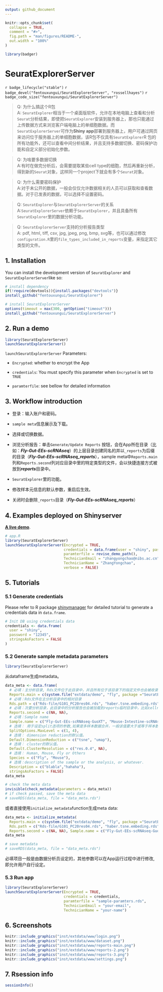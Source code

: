 ```yaml
---
output: github_document
---
```


<!-- README.md is generated from README.Rmd. Please edit that file -->

```r
knitr::opts_chunk$set(
  collapse = TRUE,
  comment = "#>",
  fig.path = "man/figures/README-",
  out.width = "100%"
)
```

```r
library(badger)
```

# SeuratExplorerServer

<!-- badges: start -->
`r badge_lifecycle("stable")`
`r badge_devel("fentouxungui/SeuratExplorerServer", "rossellhayes")`
`r badge_code_size("fentouxungui/SeuratExplorerServer")`
<!-- badges: end -->

> Q: 为什么搞这个R包<br/>
A: ``SeuratExplorer``相当于一个桌面版软件，允许在本地电脑上查看和分析``Seurat``分析结果，即使把``SeuratExplorer``安装到服务器上，那也只能通过上传数据方式来浏览客户端电脑上的单细胞数据。而``SeuratExplorerServer``可作为**Shiny app**部署到服务器上，用户可通过网页来访问位于服务器上的单细胞数据，该R包不仅具有``SeuratExplorer``R 包的所有功能外，还可以查看中间分析结果，并且支持多数据切换、密码保护功能和自定义部分初始化参数。

> Q: 为啥要多数据切换<br/>
A:有时在做完分析后，会需要提取某些cell type的细胞，然后再重新分析，得到新的``Seurat``对象，这样同一个project下就会有多个``Seurat``对象。

> Q: 为什么需要密码保护<br/>
A:对于未公开的数据，一般会仅仅允许数据相关的人员可以获取和查看数据。对于已发表的数据，可以选择不设置密码。

> Q: ``SeuratExplorer``与``SeuratExplorerServer``的关系<br/>
A:``SeuratExplorerServer``依赖于``SeuratExplorer``，并且具备所有``SeuratExplorer``里的数据分析功能。

> Q: ``SeuratExplorerServer``支持的分析报告类型<br/>
A: pdf, html, tiff, csv, jpg, jpeg, png, bmp, svg等，也可以通过修改``configuration.R``里的``file_types_included_in_reports``变量，来指定其它类型的文件。


## 1. Installation

You can install the development version of ``SeuratExplorer`` and ``SeuratExplorerServer``like so:

```r
# install dependency
if(!require(devtools)){install.packages("devtools")}
install_github("fentouxungui/SeuratExplorer")

# install SeuratExplorerServer
options(timeout = max(300, getOption("timeout")))
install_github("fentouxungui/SeuratExplorerServer")
```

## 2. Run a demo

```r
library(SeuratExplorerServer)
launchSeuratExplorerServer()
```

```launchSeuratExplorerServer``` Parameters:

- ``Encrypted``: whether to encrypt the App

- ``credentials``: You must specify this parameter when ``Encrypted`` is set to ``TRUE``

- ``paramterfile``: see bellow for detailed information

## 3. Workflow introduction

- 登录：输入账户和密码。

- ``sample meta``信息展示及下载。

- 选择或切换数据。

- 浏览分析报告：单击``Generate/Update Reports`` 按钮，会在App所在目录（比如：***Fly-Gut-EEs-scRNAseq***）的上层目录创建同名的并以``_reports``为后缀的目录（***Fly-Gut-EEs-scRNAseq_reports***），sample meta中``Reports.main``列和``Reports.second``列对应目录中里的特定类型的文件，会以快捷连接方式被放到***reports***目录中。

- ``SeuratExplorer``里的功能。

- 修改样本元信息的默认参数，重启后生效。

- 关闭时会删除``_reports``目录（***Fly-Gut-EEs-scRNAseq_reports***）

## 4. Examples deployed on Shinyserver

[**A live demo**](http://www.nibs.ac.cn:666/Test-SeuratExplorer-Server/).

```r
# app.R
library(SeuratExplorerServer)
launchSeuratExplorerServer(Encrypted = TRUE,
                           credentials = data.frame(user = "shiny", password = "12345", stringsAsFactors = FALSE),
                           paramterfile = revise_demo_path(),
                           TechnicianEmail = "zhangyongchao@nibs.ac.cn",
                           TechnicianName = "ZhangYongchao",
                           verbose = FALSE)
```

## 5. Tutorials

### 5.1 Generate credentials

Please refer to R package [shinymanager](https://github.com/datastorm-open/shinymanager) for detailed tutorial to generate a credentials data in ``data.frame``.

```r
# Init DB using credentials data
credentials <- data.frame(
  user = "shiny",
  password = "12345",
  stringsAsFactors = FALSE
)
```

### 5.2 Generate sample metadata parameters

```r
library(SeuratExplorerServer)
```

从dataframe生成metadata。

```r
data_meta <- data.frame(
  # 必填：主分析目录, Rds文件位于此目录中，并且所有位于该目录下的指定文件也会被收录到reports中，以sample name进行命名和区分。
  Reports.main = c(system.file("extdata/demo", "fly", package ="SeuratExplorerServer"), system.file("extdata/demo", "mouse", package ="SeuratExplorerServer")), 
  # 必填：Rds文件在主分析目录中的相对目录
  Rds.path = c("Rds-file/G101_PC20res04.rds", "haber.tsne.embeding.rds"),
  # 必填：次要分析目录，此目录中的分析报告也会被加载到reports临时目录中，比如cellranger的结果，会被放到Others子目录下。
  Reports.second = c(NA, NA), 
  # 必填：Sample name
  Sample.name = c("Fly-Gut-EEs-scRNAseq-GuoXT", "Mouse-Intestine-scRNAseq-Haber"), 
  # 选填： 用于设定split选项的参数,如果是多样本数据合并，一般该值要大于或等于样本数。
  SplitOptions.MaxLevel = c(1, 4), 
  # 选填： dimension reduction的默认值。
  Default.DimensionReduction = c("tsne", "umap"),
  # 选填： cluster的默认值。
  Default.ClusterResolution = c("res.0.4", NA),
  # 选填： Human, Mouse, Fly or Others
  Species = c("Fly", "Mouse"), 
  # 选填：description of the sample or the analysis, or whatever.
  Description = c("blabla","hahaha"), 
  stringsAsFactors = FALSE)
data_meta

# check the meta data
invisible(check_metadata(parameters = data_meta))
# if check passed, save the meta data
# saveRDS(data_meta, file = "data_meta.rds")
```

或者直接使用``initialize_metadata``function生成meta data:

```r
data_meta <- initialize_metadata(
  Reports.main = c(system.file("extdata/demo", "fly", package ="SeuratExplorerServer"), system.file("extdata/demo", "mouse", package ="SeuratExplorerServer")),
  Rds.path = c("Rds-file/G101_PC20res04.rds", "haber.tsne.embeding.rds"),
  Reports.second = c(NA, NA), Sample.name = c("Fly-Gut-EEs-scRNAseq-GuoXT", "Mouse-Intestine-scRNAseq-Haber"))
data_meta

# save metadata
# saveRDS(data_meta, file = "data_meta.rds")
```



必填项目一般是由数据分析员设定的，其他参数可以在App运行过程中进行修改, 即允许用户自行设定。


### 5.3 Run app

```r
library(SeuratExplorerServer)
launchSeuratExplorerServer(Encrypted = TRUE, 
                           credentials = credentials,
                           paramterfile = "sample-paramters.rds",
                           TechnicianEmail = "your-email",
                           TechnicianName = "your-name")
```

## 6. Screenshots


```r
knitr::include_graphics("inst/extdata/www/login.png")
knitr::include_graphics("inst/extdata/www/dataset.png")
knitr::include_graphics("inst/extdata/www/reports-main.png")
knitr::include_graphics("inst/extdata/www/reports-2.png")
knitr::include_graphics("inst/extdata/www/reports-3.png")
knitr::include_graphics("inst/extdata/www/settings.png")
```

## 7. Rsession info

```r
sessionInfo()
```






